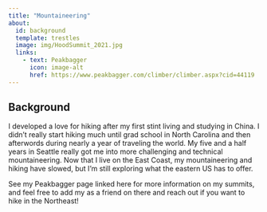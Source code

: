 ```yaml
---
title: "Mountaineering"
about:
  id: background
  template: trestles
  image: img/HoodSummit_2021.jpg
  links:
    - text: Peakbagger
      icon: image-alt
      href: https://www.peakbagger.com/climber/climber.aspx?cid=44119
---
```


:::{#background}

## Background

I developed a love for hiking after my first stint living and studying in China. I didn't really start hiking much until grad school in North Carolina and then afterwords during nearly a year of traveling the world. My five and a half years in Seattle really got me into more challenging and technical mountaineering. Now that I live on the East Coast, my mountaineering and hiking have slowed, but I'm still exploring what the eastern US has to offer. 

See my Peakbagger page linked here for more information on my summits, and feel free to add my as a friend on there and reach out if you want to hike in the Northeast!
:::

